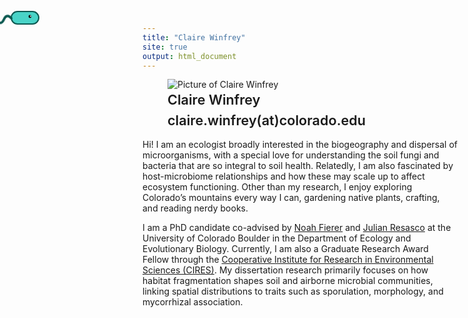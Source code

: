 ```yaml
---
title: "Claire Winfrey"
site: true
output: html_document
---
```

```{=html}
<style>
  /* override the Rmd header title, so that title formatted even if site CSS not loaded */
  #header h1.title { 
    text-align: center; 
    font-size: 2.5rem !important; 
    margin-top: 0.5rem; 
  }
</style>
```

<figure class="figure-left">
  <img src="assets/img/claireBigMushrooms.jpg" alt="Picture of Claire Winfrey">
  <figcaption style="font-weight:600; font-size:1.35rem; line-height:1.5;">
    Claire Winfrey <br>
    claire.winfrey(at)colorado.edu
  </figcaption>
</figure>

<p>
Hi! I am an ecologist broadly interested in the biogeography and dispersal of microorganisms, with a special love for understanding the soil fungi and bacteria that are so integral to soil health. Relatedly, I am also fascinated by host-microbiome relationships and how these may scale up to affect ecosystem functioning. Other than my research, I enjoy exploring Colorado’s mountains every way I can, gardening native plants, crafting, and reading nerdy books.
</p>

<p>
I am a PhD candidate co-advised by [Noah Fierer](https://www.fiererlab.org) and [Julian Resasco](https://www.colorado.edu/lab/resasco/) at the University of Colorado Boulder in the Department of Ecology and Evolutionary Biology. Currently, I am also a Graduate Research Award Fellow through the [Cooperative Institute for Research in Environmental Sciences (CIRES)](https://cires.colorado.edu). My dissertation research primarily focuses on how habitat fragmentation shapes soil and airborne microbial communities, linking spatial distributions to traits such as sporulation, morphology, and mycorrhizal association. 
</p>

<div class="clearfix"></div>

<!-- 🦠 Microbe: drop-in HTML+CSS+JS -->
<div id="microbe" class="microbe" role="img" aria-label="wandering microbe" title="click me">
  <svg viewBox="-40 -40 80 80" width="80" height="80" aria-hidden="true">
    <!-- Body: rounded-rect capsule -->
    <g class="body">
      <rect x="-22" y="-10" width="44" height="20" rx="10" ry="10"
            fill="var(--microbe-fill, #49d3c7)" stroke="#0b5850" stroke-width="2"/>
      <!-- Eye -->
      <circle cx="8" cy="-2" r="2.4" fill="#0b0b0b"/>
      <circle cx="9" cy="-2.6" r="1" fill="#fff"/>
    </g>
    <!-- Tail (flagellum) anchored at left end (-22,0) -->
    <g class="tail">
      <path d="M -22 0
               C -26 -6, -30 -6, -34 0
               S -42  6, -46  0
               S -50 -6, -54  0"
            fill="none" stroke="#0b5850" stroke-width="4" stroke-linecap="round"/>
    </g>
  </svg>
</div>

<style>
/* Position + look */
.microbe {
  position: fixed; top: 0; left: 0;
  width: 80px; height: 80px;
  transform-origin: 50% 50%;
  z-index: 9999;          /* above page content */
  cursor: pointer;
  pointer-events: auto;   /* clickable */
  will-change: transform; /* smooth animation */
}

/* Tail wiggle */
.tail { transform-origin: -18px 0px; animation: tail-wiggle 1.2s ease-in-out infinite; }
@keyframes tail-wiggle {
  0% { transform: rotate(-10deg); }
  50% { transform: rotate(10deg); }
  100% { transform: rotate(-10deg); }
}

/* Click squirm: faster wiggle + glow */
.microbe.is-squirming .tail { animation-duration: 0.35s; }
.microbe.is-squirming .body { filter: drop-shadow(0 0 6px rgba(0, 255, 200, 0.55)); }

/* Respect reduced motion */
@media (prefers-reduced-motion: reduce) {
  .microbe { position: static; }
  .tail { animation: none !important; }
}
</style>

<script>
(() => {
  const prefersReduced = window.matchMedia && window.matchMedia('(prefers-reduced-motion: reduce)').matches;
  const el = document.getElementById('microbe');
  if (!el || prefersReduced) return;

  const size = 80, half = size / 2;
  let w = window.innerWidth, h = window.innerHeight;

  // Start somewhere random-ish
  let x = Math.random() * w, y = Math.random() * h;
  let angle = Math.random() * Math.PI * 2;

  const baseSpeed = 80;        // px/sec (tweak)
  let speed = baseSpeed;
  const turnRate = 1.0;        // radians/sec (tweak)
  const margin = half + 8;     // keep off edges
  let squirmUntil = 0;

  let last = performance.now();

  function frame(now) {
    const dt = Math.min(50, now - last); // cap dt to keep stable
    last = now;

    // Gentle random steering (wander)
    angle += (Math.random() - 0.5) * (turnRate * dt / 1000);
    angle += 0.25 * Math.sin(now / 1400) * (dt / 1000); // subtle periodic sway

    // Move
    const v = speed * (dt / 1000);
    x += Math.cos(angle) * v;
    y += Math.sin(angle) * v;

    // Bounce on edges
    if (x < margin) { x = margin; angle = Math.PI - angle; }
    if (x > w - margin) { x = w - margin; angle = Math.PI - angle; }
    if (y < margin) { y = margin; angle = -angle; }
    if (y > h - margin) { y = h - margin; angle = -angle; }

    // End squirm boost
    if (now > squirmUntil && speed !== baseSpeed) {
      speed = baseSpeed;
      el.classList.remove('is-squirming');
    }

    // Position & face forward (90° offset because SVG points right)
    el.style.transform =
      `translate3d(${(x - half).toFixed(1)}px, ${(y - half).toFixed(1)}px, 0) ` +
      `rotate(${(angle * 180 / Math.PI + 90).toFixed(1)}deg)`;

    requestAnimationFrame(frame);
  }

  requestAnimationFrame(frame);

  // Resize handling
  window.addEventListener('resize', () => { w = window.innerWidth; h = window.innerHeight; });

  // Click/tap squirm
  const squirm = () => {
    el.classList.add('is-squirming');
    speed = baseSpeed * 2.2;
    squirmUntil = performance.now() + 900; // ms
  };
  el.addEventListener('pointerdown', squirm, { passive: true });
})();
</script>

